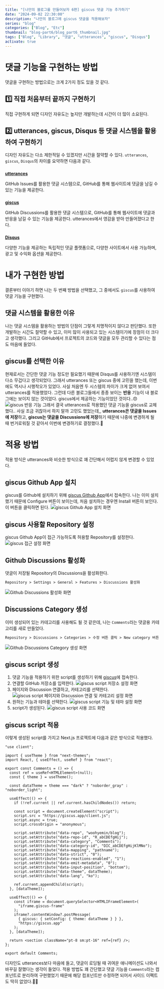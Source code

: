 ```yaml
---
title: "[나만의 블로그를 만들어보자 6편] giscus 댓글 기능 추가하기"
date: "2024-09-02 22:30:00"
description: "나만의 블로그에 giscus 댓글을 적용해보자"
series: "blog"
categories: ["Blog", "Etc"]
thumbnail: "blog-part6/blog_part6_thumbnail.jpg"
tags: ["Blog", "Library", "댓글", "utterances", "giscus", "Disqus"]
activate: true
---
```


# 댓글 기능을 구현하는 방법

댓글을 구현하는 방법으로는 크게 2가지 정도 있을 것 같다.

## <Emoji>1️⃣</Emoji> 직접 처음부터 끝까지 구현하기

직접 구현하게 되면 디자인 자유도는 높지만 개발하는데 시간이 더 많이 소요된다.

## <Emoji>2️⃣</Emoji> utterances, giscus, Disqus 등 댓글 시스템을 활용하여 구현하기

디자인 자유도는 다소 제한적일 수 있겠지만 시간을 절약할 수 있다. `utterances`, `giscus`, `Disqus`의 차이를 요약하면 다음과 같다.

###

**[utterances](https://utteranc.es/)**

GitHub Issues를 활용한 댓글 시스템으로, GitHub를 통해 웹사이트에 댓글을 남길 수 있는 기능을 제공한다.

###

**[giscus](https://giscus.app/ko)**

GitHub Discussions를 활용한 댓글 시스템으로, GitHub를 통해 웹사이트에 댓글과 반응을 남길 수 있는 기능을 제공한다. utterances에서 영감을 받아 만들어졌다고 한다.

###

**[Disqus](https://disqus.com/)**

다양한 기능을 제공하는 독립적인 댓글 플랫폼으로, 다양한 사이트에서 사용 가능하며, 광고 및 수익화 옵션을 제공한다.

# 내가 구현한 방법

결론부터 이야기 하면 나는 두 번째 방법을 선택했고, 그 중에서도 `giscus`를 사용하여 댓글 기능을 구현했다.

## 댓글 시스템을 활용한 이유

나는 댓글 시스템을 활용하는 방법의 단점이 그렇게 치명적이지 않다고 판단했다. 또한 개발하는 시간도 절약할 수 있고, 이미 많이 사용되고 있는 시스템이기에 장점이 더 크다고 생각했다. 그리고 GitHub에서 프로젝트의 코드와 댓글을 모두 관리할 수 있다는 점도 마음에 들었다.

## giscus를 선택한 이유

현재로서는 간단한 댓글 기능 정도만 필요했기 때문에 Disqus를 사용하기엔 시스템이 다소 무겁다고 생각되었다. 그래서 utterances 또는 giscus 중에 고민을 했는데, 이번에도 역시나 시행착오가 있었다. 사실 처음엔 두 시스템의 차이가 크게 없어 보여서 utterances를 적용했었다. 그런데 다른 블로그들에서 종종 보이는 **반응** 기능이 내 블로그에는 보이지 않는 것이었다. giscus에서 제공하는 기능이었던 것이다..<Emoji>😞</Emoji>
![giscus 반응 기능](/images/posts/blog-part6/giscus_reaction.png)
그래서 결국 utterances로 적용했던 댓글 기능을 giscus로 교체했다.. 사실 조금 귀찮아서 하지 말까 고민도 했었는데,, **utterances은 댓글을 Issues에 저장**하고, **giscus는 댓글을 Discussions에 저장**하기 때문에 나중에 변경하게 될 때 번거로워질 것 같아서 이번에 변경하기로 결정했다.<Emoji>🫠</Emoji>

# 적용 방법

적용 방식은 utterances와 비슷한 방식으로 꽤 간단해서 어렵지 않게 변경할 수 있었다.

## giscus Github App 설치

giscus를 Github에 설치하기 위해 [giscus Github App](https://github.com/apps/giscus)에서 접속한다. 나는 이미 설치했기 때문에 Configure 버튼이 보이는데, 처음 설치하는 경우엔 Install 버튼이 보인다. 이 버튼을 클릭하면 된다.
![giscus Github App 설치 화면](/images/posts/blog-part6/giscus_github_app_installation.png)

## giscus 사용할 Repository 설정

giscus Github App이 접근 가능하도록 허용할 Repository를 설정한다.
![giscus 접근 설정 화면](/images/posts/blog-part6/giscus_repository_access.png)

## Github Discussions 활성화

댓글이 저장될 Repository의 Discussions을 활성화한다.

```markdown
Repository > Settings > General > Features > Discussions 활성화
```

![Github Discussions 활성화 화면](/images/posts/blog-part6/discussions_check.png)

## Discussions Category 생성

이미 생성되어 있는 카테고리를 사용해도 될 것 같은데, 나는 `Comments`라는 댓글용 카테고리를 새로 만들었다.

```markdown
Repository > Discussions > Categories > 수정 버튼 클릭 > New category 버튼 클릭 > Create category
```

![Github Discussions Category 생성 화면](/images/posts/blog-part6/discussions_create_category.png)

## giscus script 생성

1. 댓글 기능을 적용하기 위한 script를 생성하기 위해 [giscus](https://giscus.app/ko)에 접속한다.
1. 연결할 GitHub 저장소를 입력한다.
   ![giscus script 저장소 설정 화면](/images/posts/blog-part6/giscus_script_setting_1.png)
1. 페이지와 Discussion 연결하고, 카테고리를 선택한다.
   ![giscus script 페이지와 Discussion 연결 및 카테고리 설정 화면](/images/posts/blog-part6/giscus_script_setting_2.png)
1. 원하는 기능과 테마를 선택한다.
   ![giscus script 기능 및 테마 설정 화면](/images/posts/blog-part6/giscus_script_setting_3.png)
1. script가 생성된다.
   ![giscus script 사용 코드 화면](/images/posts/blog-part6/giscus_script_setting_4.png)

## giscus script 적용

이렇게 생성된 script를 가지고 Next.js 프로젝트에 다음과 같은 방식으로 적용했다.

```typescript:Comments.tsx
"use client";

import { useTheme } from "next-themes";
import React, { useEffect, useRef } from "react";

export const Comments = () => {
  const ref = useRef<HTMLElement>(null);
  const { theme } = useTheme();

  const dataTheme = theme === "dark" ? "noborder_gray" : "noborder_light";

  useEffect(() => {
    if (!ref.current || ref.current.hasChildNodes()) return;

    const script = document.createElement("script");
    script.src = "https://giscus.app/client.js";
    script.async = true;
    script.crossOrigin = "anonymous";

    script.setAttribute("data-repo", "woohyemin/blog");
    script.setAttribute("data-repo-id", "R_abCDEfgHij");
    script.setAttribute("data-category", "Comments");
    script.setAttribute("data-category-id", "DIC_abCDEfgHijKlMNo");
    script.setAttribute("data-mapping", "pathname");
    script.setAttribute("data-strict", "0");
    script.setAttribute("data-reactions-enabled", "1");
    script.setAttribute("data-emit-metadata", "0");
    script.setAttribute("data-input-position", "bottom");
    script.setAttribute("data-theme", dataTheme);
    script.setAttribute("data-lang", "ko");

    ref.current.appendChild(script);
  }, [dataTheme]);

  useEffect(() => {
    const iframe = document.querySelector<HTMLIFrameElement>(
      "iframe.giscus-frame"
    );
    iframe?.contentWindow?.postMessage(
      { giscus: { setConfig: { theme: dataTheme } } },
      "https://giscus.app"
    );
  }, [dataTheme]);

  return <section className="pt-8 sm:pt-16" ref={ref} />;
};

export default Comments;
```

디자인도 utterances보다 마음에 들고, 댓글이 로딩될 때 귀여운 애니메이션도 나와서 바꾸길 잘했다는 생각이 들었다. 적용 방법도 꽤 간단했고 댓글 기능을 `Comments`라는 컴포넌트로 분리하여 구현했었기 때문에 해당 컴포넌트만 수정하면 되어서 사이드 이펙트도 딱히 없었다.<Emoji>👏🏻</Emoji>

